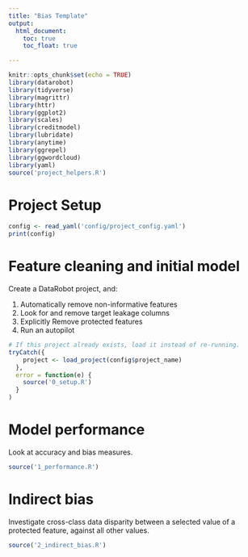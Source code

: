 ```yaml
---
title: "Bias Template"
output:
  html_document:
    toc: true
    toc_float: true

---
```


```r
knitr::opts_chunk$set(echo = TRUE)
library(datarobot)
library(tidyverse)
library(magrittr)
library(httr)
library(ggplot2)
library(scales)
library(creditmodel)
library(lubridate)
library(anytime)
library(ggrepel)
library(ggwordcloud)
library(yaml)
source('project_helpers.R')
```

# Project Setup

```r
config <- read_yaml('config/project_config.yaml')
print(config)
```

# Feature cleaning and initial model

Create a DataRobot project, and:

1. Automatically remove non-informative features
2. Look for and remove target leakage columns
3. Explicitly Remove protected features
4. Run an autopilot


```r
# If this project already exists, load it instead of re-running.
tryCatch({
    project <- load_project(config$project_name)
  },
  error = function(e) {
    source('0_setup.R')
  }
)
```

# Model performance

Look at accuracy and bias measures.

```r
source('1_performance.R')
```

# Indirect bias

Investigate cross-class data disparity between a selected value of a protected
feature, against all other values.

```r
source('2_indirect_bias.R')
```
